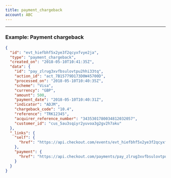 ```yaml
---
title: payment_chargeback
account: ABC
---
```


---

### Example: Payment chargeback

```json
{
  "id": "evt_hiefbhf5x2ye3f2qcyxfvye2ja",
  "type": "payment_chargeback",
  "created_on": "2018-05-10T10:41:35Z",
  "data": {
    "id": "pay_zlrug3xvfbsulovtpu2hhi33tq",
    "action_id": "act_7B15779D173D0W45700D",
    "processed_on": "2018-05-10T10:40:35Z",
    "scheme": "Visa",
    "currency": "GBP",
    "amount": 500,
    "payment_date": "2018-05-10T10:40:31Z",
    "indicator": "ADJM",
    "chargeback_code": "10.4",
    "reference": "TRK12345",
    "acquirer_reference_number": "3435301780034812032057",
    "customer_id": "cus_5au3sqiyr2yuvoa3g2gv2h7aku"
  },
  "_links": {
    "self": {
      "href": "https://api.checkout.com/events/evt_hiefbhf5x2ye3f2qcyxfvye2ja"
    },
    "payment": {
      "href": "https://api.checkout.com/payments/pay_zlrug3xvfbsulovtpu2hhi33tq"
    }
  }
}
```